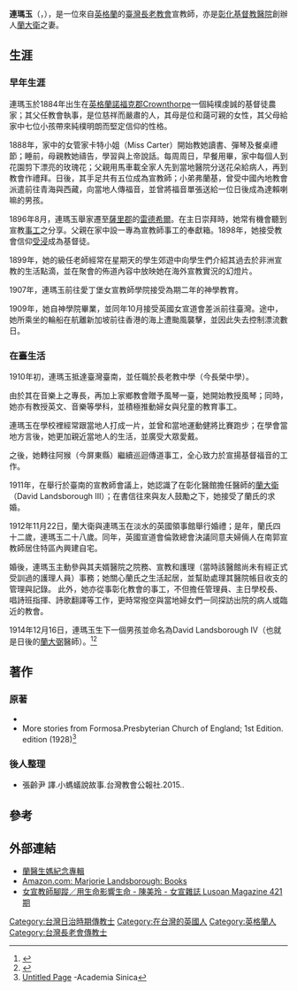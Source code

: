 {{Infobox person
| name          = 連瑪玉
| image         = 
| alt           = 
| caption       = 
| native_name   = Marjorie Landsborough
| birth_name    = Marjorie Learner
| birth_date    =  {{Birth date|1884|4|15}}
| birth_place   = {{GBR}}[[英格蘭|英格蘭]][[諾福克郡|諾福克郡]]
| death_date    =  {{Death date and age|1984|8|29|1884|4|15}}
| death_place   = {{GBR}}
| nationality   = {{GBR}}
| other_names   = 
| occupation    = [[宣教師|宣教師]]
| years_active  = 
| known_for     = 彰化基督教醫院「切膚之愛」事件
| notable_works = 
| children = [[蘭大弼|蘭大弼]]等
| spouse = [[蘭大衛|蘭大衛]]
}}
'''連瑪玉'''（{{lang-en|'''Marjorie Landsborough'''}}，{{bd|1884年|04月15日|1984年|8月29日|catIdx=Landsborough, Marjorie}}），是一位來自[[英格蘭|英格蘭]]的[[臺灣|臺灣]][[長老教會|長老教會]]宣教師，亦是[[彰化基督教醫院|彰化基督教醫院]]創辦人[[蘭大衛|蘭大衛]]之妻。

== 生涯 ==
=== 早年生涯 ===
連瑪玉於1884年出生在[[英格蘭|英格蘭]][[諾福克郡|諾福克郡]]Crownthorpe一個純樸虔誠的基督徒農家；其父任教會執事，是位慈祥而嚴肅的人，其母是位和藹可親的女性，其父母給家中七位小孩帶來純樸明朗而堅定信仰的性格。 

1888年，家中的女管家卡特小姐（Miss Carter）開始教她讀書、彈琴及餐桌禮節；睡前，母親教她禱告，學習與上帝說話。每周周日，早餐用畢，家中每個人到花園剪下漂亮的玫瑰花；父親用馬車載全家人先到當地醫院分送花朵給病人，再到教會作禮拜。日後，其手足共有五位成為宣教師；小弟弗蘭基，曾受中國內地教會派遣前往青海與西藏，向當地人傳福音，並曾將福音單張送給一位日後成為達賴喇嘛的男孩。

1896年8月，連瑪玉舉家遷至[[薩里郡|薩里郡]]的[[雷德希爾|雷德希爾]]。在主日崇拜時，她常有機會聽到宣教[[事工|事工]]之分享。父親在家中設一專為宣教師事工的奉獻箱。1898年，她接受教會信仰[[受浸|受浸]]成為基督徒。

1899年，她的級任老師經常在星期天的學生郊遊中向學生們介紹其過去於非洲宣教的生活點滴，並在聚會的佈道內容中放映她在海外宣教實況的幻燈片。

1907年，連瑪玉前往愛丁堡女宣教師學院接受為期二年的神學教育。

1909年，她自神學院畢業，並同年10月接受英國女宣道會差派前往臺灣。途中，她所乘坐的輪船在航離新加坡前往香港的海上遭颱風襲擊，並因此失去控制漂流數日。

===  在臺生活 ===
1910年初，連瑪玉抵達臺灣臺南，並任職於長老教中學（今長榮中學）。

由於其在音樂上之專長，再加上家鄉教會贈予風琴一臺，她開始教授風琴；同時，她亦有教授英文、音樂等學科，並積極推動婦女與兒童的教育事工。

連瑪玉在學校裡經常跟當地人打成一片，並曾和當地運動健將比賽跑步；在學會當地方言後，她更加親近當地人的生活，並廣受大眾愛戴。

之後，她轉往阿猴（今屏東縣）繼續巡迴傳道事工，全心致力於宣揚基督福音的工作。 

1911年，在舉行於臺南的宣教師會議上，她認識了在彰化醫館擔任醫師的[[蘭大衛|蘭大衛]]（David Landsborough III）；在書信往來與友人鼓勵之下，她接受了蘭氏的求婚。

1912年11月22日，蘭大衛與連瑪玉在淡水的英國領事館舉行婚禮；是年，蘭氏四十二歲，連瑪玉二十八歲。同年，英國宣道會倫敦總會決議同意夫婦倆人在南郭宣教師居住特區內興建自宅。

婚後，連瑪玉主動參與其夫婿醫院之院務、宣教和護理（當時該醫館尚未有經正式受訓過的護理人員）事務；她關心蘭氏之生活起居，並幫助處理其醫院帳目收支的管理與記錄。 此外，她亦從事彰化教會的事工，不但擔任管理員、主日學校長、唱詩班指揮、詩歌翻譯等工作，更時常撥空與當地婦女們一同探訪出院的病人或臨近的教會。

1914年12月16日，連瑪玉生下一個男孩並命名為David Landsborough IV（也就是日後的[[蘭大弼|蘭大弼]]醫師）。<ref>{{Cite web|url=http://www.laijohn.com/archives/pm/Landsborough,M/biog/Tan,Bleng.htm|title=蘭連瑪玉小傳(陳美玲)|accessdate=2016-12-01|work=www.laijohn.com|archive-date=2021-01-17|archive-url=https://web.archive.org/web/20210117072939/http://www.laijohn.com/archives/pm/Landsborough,M/biog/Tan,Bleng.htm|dead-url=no}}</ref><ref>{{Cite web|url=http://www2.cch.org.tw/ebook2/01book/04/files/assets/basic-html/toc.html|title=Table of Contents - 蘭醫生媽紀念專輯|accessdate=2016-12-01|work=www2.cch.org.tw|archive-date=2016-12-02|archive-url=https://web.archive.org/web/20161202035919/http://www2.cch.org.tw/ebook2/01book/04/files/assets/basic-html/toc.html|dead-url=no}}</ref>

== 著作 ==

=== 原著 ===
* {{Cite book|url=https://books.google.com.tw/books?id=7ncLAAAAIAAJ&q=In+Beautiful+Formosa:+Being+a+Personally+Conducted+Tour+of+Boys+and+Girls+to+View+the+People,+the+Scenery,+and+the+Work+of+the+Missionaries+in+Strange&dq=In+Beautiful+Formosa:+Being+a+Personally+Conducted+Tour+of+Boys+and+Girls+to+View+the+People,+the+Scenery,+and+the+Work+of+the+Missionaries+in+Strange&hl=zh-TW&sa=X&ved=0ahUKEwj14sHVi9PQAhWDmpQKHapaDTQQ6AEIGzAA|title=In Beautiful Formosa: Being a Personally Conducted Tour of Boys and Girls to View the People, the Scenery, and the Work of the Missionaries in Strange and Lovely Places|last=Landsborough|first=Marjorie|date=1922-01-01|publisher=R.T.S.|language=en|access-date=2016-12-01|archive-date=2019-08-27|archive-url=https://web.archive.org/web/20190827164352/https://books.google.com.tw/books?id=7ncLAAAAIAAJ&q=In+Beautiful+Formosa:+Being+a+Personally+Conducted+Tour+of+Boys+and+Girls+to+View+the+People,+the+Scenery,+and+the+Work+of+the+Missionaries+in+Strange&dq=In+Beautiful+Formosa:+Being+a+Personally+Conducted+Tour+of+Boys+and+Girls+to+View+the+People,+the+Scenery,+and+the+Work+of+the+Missionaries+in+Strange&hl=zh-TW&sa=X&ved=0ahUKEwj14sHVi9PQAhWDmpQKHapaDTQQ6AEIGzAA|dead-url=no}} 
* More stories from Formosa.Presbyterian Church of England; 1st Edition. edition (1928)<ref>[http://rarebooks.ith.sinica.edu.tw/sinicafrsFront99/search/search_result2.htm?xmlId=0000126631&display=detail&browseType=thickbox&placeValuesBeforeTB_=savedValues&TB_iframe=true&height=600&width=600 Untitled Page] {{Wayback|url=http://rarebooks.ith.sinica.edu.tw/sinicafrsFront99/search/search_result2.htm?xmlId=0000126631&display=detail&browseType=thickbox&placeValuesBeforeTB_=savedValues&TB_iframe=true&height=600&width=600 |date=20161201160551 }}-Academia Sinica</ref>{{ASIN|B00HY08JPW}}

=== 後人整理 ===
* 張齡尹 譯.小螞蟻說故事.台灣教會公報社.2015.{{ISBN|9789865637149}}.

== 參考 ==
{{Reflist}}
{{commonscat|Marjorie Learner}}

== 外部連結 ==
* [http://www2.cch.org.tw/ebook2/01book/04/index.html#/1/ 蘭醫生媽紀念專輯] {{Wayback|url=http://www2.cch.org.tw/ebook2/01book/04/index.html#/1/ |date=20161201161242 }}
* [https://www.amazon.com/s/ref=dp_byline_sr_book_1?ie=UTF8&text=Marjorie+Landsborough&search-alias=books&field-author=Marjorie+Landsborough&sort=relevancerank Amazon.com: Marjorie Landsborough: Books] {{Wayback|url=https://www.amazon.com/s/ref=dp_byline_sr_book_1?ie=UTF8&text=Marjorie+Landsborough&search-alias=books&field-author=Marjorie+Landsborough&sort=relevancerank |date=20161201160112 }}
* [http://gospel.pct.org.tw/AssociatorMagazine.aspx?strTID=4&strISID=421&strMAGID=M2016011303938 女宣教師腳蹤／用生命影響生命 - 陳美玲 - 女宣雜誌 Lusoan Magazine 421期] {{Wayback|url=http://gospel.pct.org.tw/AssociatorMagazine.aspx?strTID=4&strISID=421&strMAGID=M2016011303938 |date=20210225030532 }} 
{{DEFAULTSORT:Learner, Marjorie}}
[[Category:台灣日治時期傳教士|Category:台灣日治時期傳教士]]
[[Category:在台灣的英國人|Category:在台灣的英國人]]
[[Category:英格蘭人|Category:英格蘭人]]
[[Category:台灣長老會傳教士|Category:台灣長老會傳教士]]
